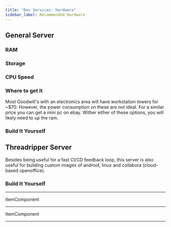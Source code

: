 ```yaml
---
title: "Dev Services: Hardware"
sidebar_label: Recommended Hardware
---
```


## General Server
### RAM
### Storage
### CPU Speed
### Where to get it

Most Goodwill's with an electronics area will have workstation towers for ~$70. However, the power consumption on these are not ideal.  For a similar price you can get a mini pc on ebay. Wither either of these options, you will likely need to up the ram.

### Build It Yourself





## Threadripper Server
Besides being useful for a fast CI/CD feedback loop, this server is also useful for building custom images of android, linux and collabora (cloud-based openoffice).

### Build It Yourself
---
ItemComponent

---
ItemComponent

----